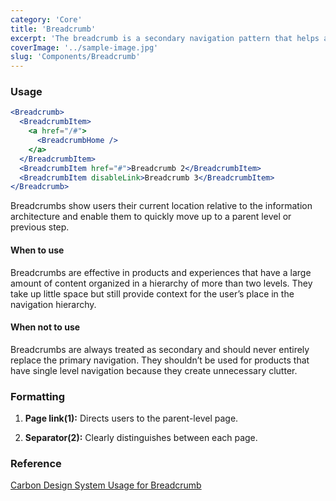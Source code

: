 ```yaml
---
category: 'Core'
title: 'Breadcrumb'
excerpt: 'The breadcrumb is a secondary navigation pattern that helps a user understand the hierarchy among levels and navigate back through them.'
coverImage: '../sample-image.jpg'
slug: 'Components/Breadcrumb'
---
```


### Usage

```jsx live
<Breadcrumb>
  <BreadcrumbItem>
    <a href="/#">
      <BreadcrumbHome />
    </a>
  </BreadcrumbItem>
  <BreadcrumbItem href="#">Breadcrumb 2</BreadcrumbItem>
  <BreadcrumbItem disableLink>Breadcrumb 3</BreadcrumbItem>
</Breadcrumb>
```

Breadcrumbs show users their current location relative to the information architecture and enable them to quickly move up to a parent level or previous step.

#### When to use

Breadcrumbs are effective in products and experiences that have a large amount of content organized in a hierarchy of more than two levels. They take up little space but still provide context for the user’s place in the navigation hierarchy.

#### When not to use

Breadcrumbs are always treated as secondary and should never entirely replace the primary navigation. They shouldn’t be used for products that have single level navigation because they create unnecessary clutter.

### Formatting

1. **Page link(1):** Directs users to the parent-level page.

2. **Separator(2):** Clearly distinguishes between each page.

### Reference

[Carbon Design System Usage for Breadcrumb](https://next.carbondesignsystem.com/components//breadcrumb)
